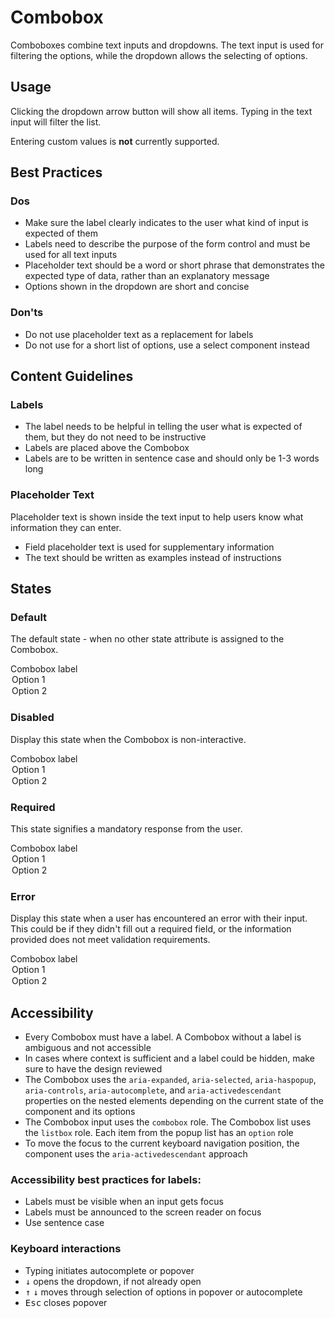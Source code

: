 # Combobox

<p
  style={{
    fontSize: 'var(--pharos-type-scale-6)',
    lineHeight: '2rem',
    marginBottom: 'var(--pharos-spacing-5-x)',
  }}
>
  Comboboxes combine text inputs and dropdowns. The text input is used for filtering the options,
  while the dropdown allows the selecting of options.
</p>

## Usage

Clicking the dropdown arrow button will show all items. Typing in the text input will filter the list.

Entering custom values is **not** currently supported.

## Best Practices

### Dos

- Make sure the label clearly indicates to the user what kind of input is expected of them
- Labels need to describe the purpose of the form control and must be used for all text inputs
- Placeholder text should be a word or short phrase that demonstrates the expected type of data, rather than an explanatory message
- Options shown in the dropdown are short and concise

### Don'ts

- Do not use placeholder text as a replacement for labels
- Do not use for a short list of options, use a select component instead

## Content Guidelines

### Labels

- The label needs to be helpful in telling the user what is expected of them, but they do not need to be instructive
- Labels are placed above the Combobox
- Labels are to be written in sentence case and should only be 1-3 words long

### Placeholder Text

Placeholder text is shown inside the text input to help users know what information they can enter.

- Field placeholder text is used for supplementary information
- The text should be written as examples instead of instructions

## States

### Default

The default state - when no other state attribute is assigned to the Combobox.

<Canvas>
  <PharosCombobox>
    <span slot="label">Combobox label</span>
    <option value="1">Option 1</option>
    <option value="2">Option 2</option>
  </PharosCombobox>
</Canvas>

### Disabled

Display this state when the Combobox is non-interactive.

<Canvas>
  <PharosCombobox disabled>
    <span slot="label">Combobox label</span>
    <option value="1">Option 1</option>
    <option value="2">Option 2</option>
  </PharosCombobox>
</Canvas>

### Required

This state signifies a mandatory response from the user.

<Canvas>
  <PharosCombobox required>
    <span slot="label">Combobox label</span>
    <option value="1">Option 1</option>
    <option value="2">Option 2</option>
  </PharosCombobox>
</Canvas>

### Error

Display this state when a user has encountered an error with their input. This could be if they didn't fill out a required field, or the information provided does not meet validation requirements.

<Canvas>
  <PharosCombobox required invalidated message="This field is required, please make a selection">
    <span slot="label">Combobox label</span>
    <option value="1">Option 1</option>
    <option value="2">Option 2</option>
  </PharosCombobox>
</Canvas>

## Accessibility

- Every Combobox must have a label. A Combobox without a label is ambiguous and not accessible
- In cases where context is sufficient and a label could be hidden, make sure to have the design reviewed
- The Combobox uses the `aria-expanded`, `aria-selected`, `aria-haspopup`, `aria-controls`, `aria-autocomplete`, and `aria-activedescendant` properties on the nested elements depending on the current state of the component and its options
- The Combobox input uses the `combobox` role. The Combobox list uses the `listbox` role. Each item from the popup list has an `option` role
- To move the focus to the current keyboard navigation position, the component uses the `aria-activedescendant` approach

### Accessibility best practices for labels:

- Labels must be visible when an input gets focus
- Labels must be announced to the screen reader on focus
- Use sentence case

### Keyboard interactions

- Typing initiates autocomplete or popover
- <kbd>&#8595;</kbd> opens the dropdown, if not already open
- <kbd>&#8593;</kbd> <kbd>&#8595;</kbd> moves through selection of options in popover or autocomplete
- <kbd>Esc</kbd> closes popover
